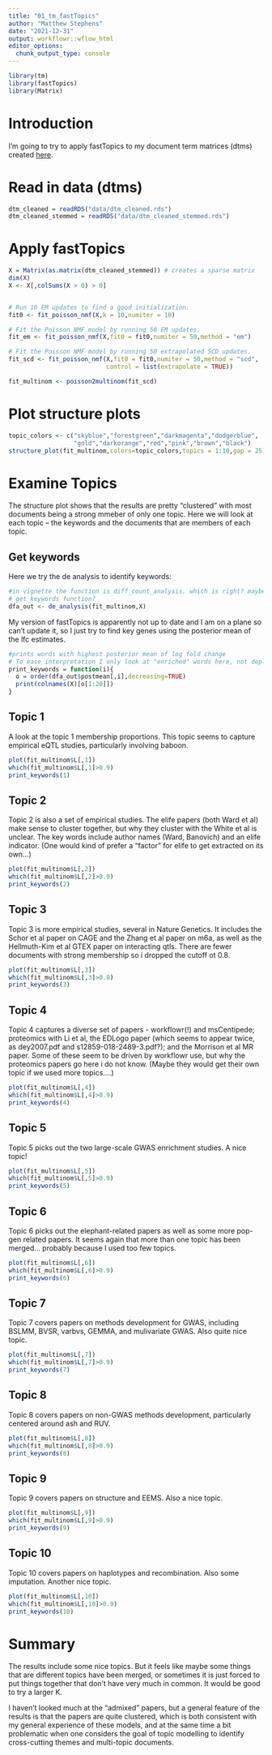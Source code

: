 ```yaml
---
title: "01_tm_fastTopics"
author: "Matthew Stephens"
date: "2021-12-31"
output: workflowr::wflow_html
editor_options:
  chunk_output_type: console
---
```



```r
library(tm)
library(fastTopics)
library(Matrix)
```

# Introduction

I'm going to try to apply fastTopics to my document term matrices (dtms) created
[here](00_tm.html).

# Read in data (dtms)

```r
dtm_cleaned = readRDS("data/dtm_cleaned.rds")
dtm_cleaned_stemmed = readRDS("data/dtm_cleaned_stemmed.rds")
```

# Apply fastTopics

```r
X = Matrix(as.matrix(dtm_cleaned_stemmed)) # creates a sparse matrix
dim(X)
X <- X[,colSums(X > 0) > 0]


# Run 10 EM updates to find a good initialization.
fit0 <- fit_poisson_nmf(X,k = 10,numiter = 10)

# Fit the Poisson NMF model by running 50 EM updates.
fit_em <- fit_poisson_nmf(X,fit0 = fit0,numiter = 50,method = "em")

# Fit the Poisson NMF model by running 50 extrapolated SCD updates.
fit_scd <- fit_poisson_nmf(X,fit0 = fit0,numiter = 50,method = "scd",
                           control = list(extrapolate = TRUE))

fit_multinom <- poisson2multinom(fit_scd)
```

# Plot structure plots

```r
topic_colors <- c("skyblue","forestgreen","darkmagenta","dodgerblue",
                  "gold","darkorange","red","pink","brown","black")
structure_plot(fit_multinom,colors=topic_colors,topics = 1:10,gap = 25)
```

# Examine Topics

The structure plot shows that the results are pretty "clustered" with
most documents being a strong mmeber of only one topic. Here we 
will look at each topic -- the keywords and the documents that are 
members of each topic.

## Get keywords

Here we try the de analysis to identify keywords:
```r
#in vignette the function is diff_count_analysis. which is right? maybe we should have
# get_keywords function?
dfa_out <- de_analysis(fit_multinom,X)
```

My version of fastTopics is apparently not up to date and I am on a plane so can't update it, so I just try to find key genes using the posterior mean of the lfc estimates.

```r
#prints words with highest posterior mean of log fold change
# To ease interpretation I only look at "enriched" words here, not depleted words.
print_keywords = function(i){
  o = order(dfa_out$postmean[,i],decreasing=TRUE)
  print(colnames(X)[o[1:20]])
}
```

## Topic 1

A look at the topic 1 membership proportions. This topic seems to capture empirical 
eQTL studies, particularly involving baboon.
```r
plot(fit_multinom$L[,1])
which(fit_multinom$L[,1]>0.9)
print_keywords(1)
```



## Topic 2

Topic 2 is also a set of empirical studies. The elife papers (both Ward et al) make sense to cluster together, but why they cluster with the White et al is unclear.
The key words include author names (Ward, Banovich) and an elife indicator.
(One would kind of prefer a "factor" for elife to get extracted on its own...)

```r
plot(fit_multinom$L[,2])
which(fit_multinom$L[,2]>0.9)
print_keywords(2)
```

## Topic 3

Topic 3 is more empirical studies, several in Nature Genetics. It includes
the Schor et al paper on CAGE and the Zhang et al paper on m6a, as well as the Hellmuth-Kim et al GTEX paper on interacting qtls.
There are fewer documents with strong
membership so i dropped the cutoff ot 0.8. 
```r
plot(fit_multinom$L[,3])
which(fit_multinom$L[,3]>0.8)
print_keywords(3)
```


## Topic 4

Topic 4 captures a diverse set of papers - workflowr(!) and msCentipede; proteomics with Li et al, the EDLogo paper (which seems to appear twice, as dey2007.pdf and s12859-018-2489-3.pdf?); and the Morrison et al MR paper. Some of these seem to be
driven by workflowr use, but why the proteomics papers go here i do not know. (Maybe they would get their own topic if we used more topics....)
```r
plot(fit_multinom$L[,4])
which(fit_multinom$L[,4]>0.9)
print_keywords(4)
```


## Topic 5

Topic 5 picks out the two large-scale GWAS enrichment studies. 
A nice topic!
```r
plot(fit_multinom$L[,5])
which(fit_multinom$L[,5]>0.9)
print_keywords(5)
```

## Topic 6

Topic 6 picks out the elephant-related papers as well as some more pop-gen related papers. It seems again that more than one topic has been merged... probably because
I used too few topics.
```r
plot(fit_multinom$L[,6])
which(fit_multinom$L[,6]>0.9)
print_keywords(6)
```

## Topic 7

Topic 7 covers papers on methods development for GWAS, including
BSLMM, BVSR, varbvs, GEMMA, and mulivariate GWAS. Also quite nice topic.
```r
plot(fit_multinom$L[,7])
which(fit_multinom$L[,7]>0.9)
print_keywords(7)
```

## Topic 8

Topic 8 covers papers on non-GWAS methods development, particularly centered around ash
and RUV.
```r
plot(fit_multinom$L[,8])
which(fit_multinom$L[,8]>0.9)
print_keywords(8)
```

## Topic 9

Topic 9 covers papers on structure and EEMS. Also a nice topic.
```r
plot(fit_multinom$L[,9])
which(fit_multinom$L[,9]>0.9)
print_keywords(9)
```

## Topic 10

Topic 10 covers papers on haplotypes and recombination. Also some imputation. Another nice topic.
```r
plot(fit_multinom$L[,10])
which(fit_multinom$L[,10]>0.9)
print_keywords(10)
```

# Summary

The results include some nice topics. But it feels like maybe some
things that are different topics have been merged, or sometimes it is
just forced to put things together that don't have very much in common.
It would be good to try a larger K. 

I haven't looked much at the "admixed" papers, but a general feature of the
results is that the papers are quite clustered, which is both consistent with
my general experience of these models, and at the same time a bit problematic when
one considers the goal of topic modelling to identify cross-cutting themes
and multi-topic documents.
